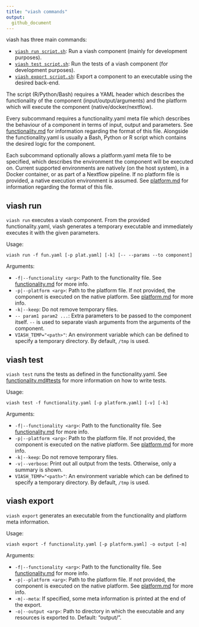 ```yaml
---
title: "viash commands"
output: 
  github_document
---
```


viash has three main commands:

* [`viash run script.sh`](#viash-run): Run a viash component (mainly for development purposes).
* [`viash test script.sh`](#viash-test): Run the tests of a viash component (for development purposes).
* [`viash export script.sh`](#viash-export): Export a component to an executable using the desired back-end.

The script (R/Python/Bash) requires a YAML header which describes the functionality 
of the component (input/output/arguments) and the platform which will execute the 
component (native/docker/nextflow). 

Every subcommand requires a functionality.yaml meta file which describes the
behaviour of a component in terms of input, output and parameters. See 
[functionality.md](functionality.md) for information regarding the format of 
this file. Alongside the functionality.yaml is usually a Bash, Python or R 
script which contains the desired logic for the component. 

Each subcommand optionally allows a platform.yaml meta file to be specified,
which describes the environment the component will be executed on. Current 
supported environments are natively (on the host system), in a Docker container,
or as part of a Nextflow pipeline. If no platform file is provided, a native 
execution environment is assumed. See [platform.md](platform.md) for information
regarding the format of this file.

## viash run

`viash run` executes a viash component. From the provided functionality.yaml, viash
generates a temporary executable and immediately executes it with the given parameters.

Usage:
```
viash run -f fun.yaml [-p plat.yaml] [-k] [-- --params --to component]
```

Arguments:

* `-f|--functionality <arg>`: Path to the functionality file. See [functionality.md](functionality.md) for more info.
* `-p|--platform <arg>`: Path to the platform file. If not provided, the component is executed on the native platform. See [platform.md](platform.md) for more info.
* `-k|--keep`: Do not remove temporary files.
* `-- param1 param2 ...`: Extra parameters to be passed to the component itself. `--` is used to separate viash arguments from the arguments of the component. 
* `VIASH_TEMP="<path>"`: An environment variable which can be defined to specify a temporary directory. By default, `/tmp` is used.

## viash test

`viash test` runs the tests as defined in the functionality.yaml. See 
[functionality.md#tests](functionality.md#tests) for more information on how to
write tests.

Usage:
```
viash test -f functionality.yaml [-p platform.yaml] [-v] [-k]
```

Arguments:

* `-f|--functionality <arg>`: Path to the functionality file. See [functionality.md](functionality.md) for more info.
* `-p|--platform <arg>`: Path to the platform file. If not provided, the component is executed on the native platform. See [platform.md](platform.md) for more info.
* `-k|--keep`: Do not remove temporary files.
* `-v|--verbose`: Print out all output from the tests. Otherwise, only a summary is shown.
* `VIASH_TEMP="<path>"`: An environment variable which can be defined to specify a temporary directory. By default, `/tmp` is used.
  
## viash export

`viash export` generates an executable from the functionality and platform meta information.

Usage: 
```
viash export -f functionality.yaml [-p platform.yaml] -o output [-m]
```

Arguments:

* `-f|--functionality <arg>`: Path to the functionality file. See [functionality.md](functionality.md) for more info.
* `-p|--platform <arg>`: Path to the platform file. If not provided, the component is executed on the native platform. See [platform.md](platform.md) for more info.
* `-m|--meta`: If specified, some meta information is printed at the end of the export.
* `-o|--output <arg>`: Path to directory in which the executable and any resources is exported to. Default: "output/".

